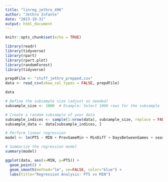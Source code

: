 ```yaml
---
title: "linreg_jethro_496"
author: "Jethro Infante"
date: "2023-10-31"
output: html_document
---
```


```r
knitr::opts_chunk$set(echo = TRUE)
```

```r
library(readr)
library(tidyverse)
library(rpart)
library(rpart.plot)
library(randomForest)
library(tidyverse)
```

```r
prepdFile <- "stuff_jethro_prepped.csv"
data <- read_csv(show_col_types = FALSE, prepdFile)

data
```

```r
# Define the subsample size (adjust as needed)
subsample_size <- 1000  # Example: Select 1000 rows for the subsample

# Create a random subsample of your data
subsample_indices <- sample(1:nrow(data), subsample_size, replace = FALSE)
subsample_data <- data[subsample_indices, ]

# Perform linear regression
model <- lm(PTS ~ MIN + PrevGameMin + MinDiff + DaysBetweenGames + seasonPart, data=subsample_data)

# Summarize the regression model
summary(model)
```

```r
ggplot(data, aes(x=MIN, y=PTS)) +
  geom_point() +
  geom_smooth(method="lm", se=FALSE, color="blue") +
  labs(title="Regression Analysis: PTS vs MIN")
```